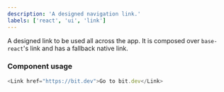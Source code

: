 ```yaml
---
description: 'A designed navigation link.'
labels: ['react', 'ui', 'link']
---
```




A designed link to be used all across the app. It is composed over `base-react`'s link and has a fallback native link.

### Component usage
```js
<Link href="https://bit.dev">Go to bit.dev</Link>
```

